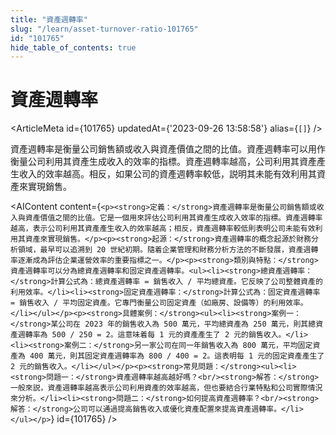 ```yaml
---
title: "資產週轉率"
slug: "/learn/asset-turnover-ratio-101765"
id: "101765"
hide_table_of_contents: true
---
```



# 資產週轉率

<ArticleMeta id={101765} updatedAt={'2023-09-26 13:58:58'} alias={`[]`} />
<div className='border-solid border-b border-t-0 my-4 border-[var(--ifm-color-gray-300)]' />

資產週轉率是衡量公司銷售額或收入與資產價值之間的比值。資產週轉率可以用作衡量公司利用其資產生成收入的效率的指標。資產週轉率越高，公司利用其資產產生收入的效率越高。相反，如果公司的資產週轉率較低，説明其未能有效利用其資產來實現銷售。

<AIContent content={`<p><strong>定義：</strong>資產週轉率是衡量公司銷售額或收入與資產價值之間的比值。它是一個用來評估公司利用其資產生成收入效率的指標。資產週轉率越高，表示公司利用其資產產生收入的效率越高；相反，資產週轉率較低則表明公司未能有效利用其資產來實現銷售。</p><p><strong>起源：</strong>資產週轉率的概念起源於財務分析領域，最早可以追溯到 20 世紀初期。隨着企業管理和財務分析方法的不斷發展，資產週轉率逐漸成為評估企業運營效率的重要指標之一。</p><p><strong>類別與特點：</strong>資產週轉率可以分為總資產週轉率和固定資產週轉率。<ul><li><strong>總資產週轉率：</strong>計算公式為：總資產週轉率 = 銷售收入 / 平均總資產。它反映了公司整體資產的利用效率。</li><li><strong>固定資產週轉率：</strong>計算公式為：固定資產週轉率 = 銷售收入 / 平均固定資產。它專門衡量公司固定資產（如廠房、設備等）的利用效率。</li></ul></p><p><strong>具體案例：</strong><ul><li><strong>案例一：</strong>某公司在 2023 年的銷售收入為 500 萬元，平均總資產為 250 萬元，則其總資產週轉率為 500 / 250 = 2。這意味着每 1 元的資產產生了 2 元的銷售收入。</li><li><strong>案例二：</strong>另一家公司在同一年銷售收入為 800 萬元，平均固定資產為 400 萬元，則其固定資產週轉率為 800 / 400 = 2。這表明每 1 元的固定資產產生了 2 元的銷售收入。</li></ul></p><p><strong>常見問題：</strong><ul><li><strong>問題一：</strong>資產週轉率越高越好嗎？<br/><strong>解答：</strong>一般來説，資產週轉率越高表示公司利用資產的效率越高，但也要結合行業特點和公司實際情況來分析。</li><li><strong>問題二：</strong>如何提高資產週轉率？<br/><strong>解答：</strong>公司可以通過提高銷售收入或優化資產配置來提高資產週轉率。</li></ul></p>`} id={101765} />
